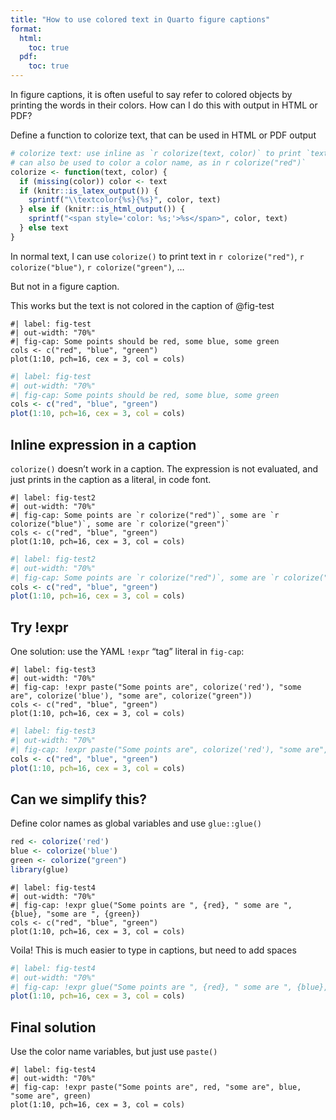 ```yaml
---
title: "How to use colored text in Quarto figure captions"
format:
  html:
    toc: true
  pdf:
    toc: true
---
```

  
In figure captions, it is often useful to say refer to colored objects by printing
the words in their colors.
How can I do this with output in HTML or PDF?

Define a function to colorize text, that can be used in HTML or PDF output

```r
# colorize text: use inline as `r colorize(text, color)` to print `text` in a given `color`
# can also be used to color a color name, as in r colorize("red")`
colorize <- function(text, color) {
  if (missing(color)) color <- text
  if (knitr::is_latex_output()) {
    sprintf("\\textcolor{%s}{%s}", color, text)
  } else if (knitr::is_html_output()) {
    sprintf("<span style='color: %s;'>%s</span>", color, text)
  } else text
}
```

In normal text, I can use `colorize()` to
print text in `r colorize("red")`, `r colorize("blue")`, `r colorize("green")`, ... 

But not in a figure caption.

This works but the text is not colored in the caption of @fig-test

````qmd
#| label: fig-test
#| out-width: "70%"
#| fig-cap: Some points should be red, some blue, some green
cols <- c("red", "blue", "green")
plot(1:10, pch=16, cex = 3, col = cols)
````

```r
#| label: fig-test
#| out-width: "70%"
#| fig-cap: Some points should be red, some blue, some green
cols <- c("red", "blue", "green")
plot(1:10, pch=16, cex = 3, col = cols)
```

## Inline expression in a caption
`colorize()` doesn't work in a caption. The expression is not evaluated, and just prints in the caption
as a literal, in code font.

````qmd
#| label: fig-test2
#| out-width: "70%"
#| fig-cap: Some points are `r colorize("red")`, some are `r colorize("blue")`, some are `r colorize("green")`
cols <- c("red", "blue", "green")
plot(1:10, pch=16, cex = 3, col = cols)
````

```r
#| label: fig-test2
#| out-width: "70%"
#| fig-cap: Some points are `r colorize("red")`, some are `r colorize("blue")`, some are `r colorize("green")`
cols <- c("red", "blue", "green")
plot(1:10, pch=16, cex = 3, col = cols)
```

## Try !expr
One solution: use the YAML `!expr` "tag" literal in `fig-cap`:

````qmd
#| label: fig-test3
#| out-width: "70%"
#| fig-cap: !expr paste("Some points are", colorize('red'), "some are", colorize('blue'), "some are", colorize("green"))
cols <- c("red", "blue", "green")
plot(1:10, pch=16, cex = 3, col = cols)
````


```r
#| label: fig-test3
#| out-width: "70%"
#| fig-cap: !expr paste("Some points are", colorize('red'), "some are", colorize('blue'), "some are", colorize("green"))
cols <- c("red", "blue", "green")
plot(1:10, pch=16, cex = 3, col = cols)
```

## Can we simplify this?

Define color names as global variables and use `glue::glue()`
```r
red <- colorize('red')
blue <- colorize('blue')
green <- colorize("green")
library(glue)
```

````qmd
#| label: fig-test4
#| out-width: "70%"
#| fig-cap: !expr glue("Some points are ", {red}, " some are ", {blue}, "some are ", {green})
cols <- c("red", "blue", "green")
plot(1:10, pch=16, cex = 3, col = cols)
````
Voila! This is much easier to type in captions, but need to add spaces

```r
#| label: fig-test4
#| out-width: "70%"
#| fig-cap: !expr glue("Some points are ", {red}, " some are ", {blue}, " some are ", {green})
plot(1:10, pch=16, cex = 3, col = cols)
```

## Final solution

Use the color name variables, but just use `paste()`

````qmd
#| label: fig-test4
#| out-width: "70%"
#| fig-cap: !expr paste("Some points are", red, "some are", blue, "some are", green)
plot(1:10, pch=16, cex = 3, col = cols)
````

